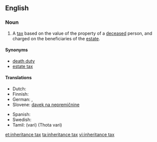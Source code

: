 {{wikipedia}}
==English==

===Noun===
{{en-noun|head=[[inheritance]] [[tax]]|es}}

# A [[tax]] based on the value of the property of a [[deceased]] person, and charged on the beneficiaries of the [[estate]].

====Synonyms====
* [[death duty]]
* [[estate tax]]

====Translations====
{{trans-top|tax on the property of the deceased}}
* Dutch: {{t-|nl|erfbelasting|c}}
* Finnish: {{t-|fi|perintövero}}
* German: {{t+|de|Erbschaftsteuer|f}}, {{t+|de|Erbschaftssteuer|f}}
* Slovene: [[davek na nepremičnine]] {{m}}
{{trans-mid}}
* Spanish: {{t-|es|impuesto sucesorio}}
* Swedish: {{t-|sv|arvskatt|c}}
* Tamil: {{t+|ta|வரி}} (vari) (Thota vari)
{{trans-bottom}}

[[et:inheritance tax]]
[[ta:inheritance tax]]
[[vi:inheritance tax]]